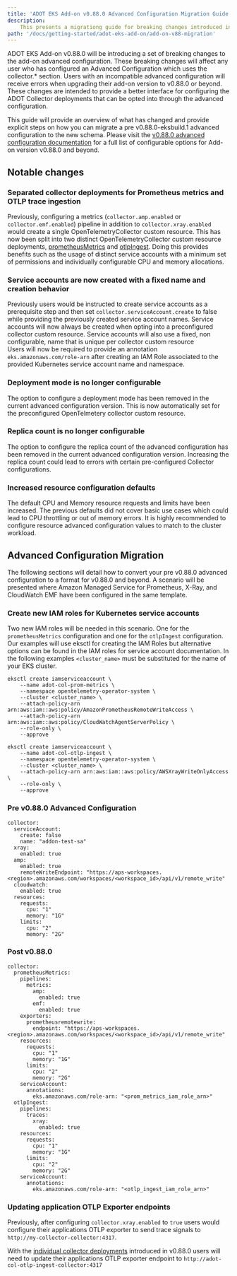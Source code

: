 ```yaml
---
title: 'ADOT EKS Add-on v0.88.0 Advanced Configuration Migration Guide'
description:
    This presents a migrationg guide for breaking changes introduced in v0.88.0
path: '/docs/getting-started/adot-eks-add-on/add-on-v88-migration'
---
```


ADOT EKS Add-on v0.88.0 will be introducing a set of breaking changes to the add-on advanced configuration. 
These breaking changes will affect any user who has configured an Advanced Configuration which uses the collector.* section. 
Users with an incompatible advanced configuration will receive errors when upgrading their add-on version to v0.88.0 or beyond. 
These changes are intended to provide a better interface for configuring the ADOT Collector deployments that can be opted into 
through the advanced configuration. 

This guide will provide an overview of what has changed and provide explicit steps on how you can migrate a pre 
v0.88.0-eksbuild.1 advanced configuration to the new schema. Please visit the [v0.88.0 advanced configuration 
documentation](/docs/getting-started/adot-eks-add-on/add-on-configuration) for a full list of configurable options for Add-on version v0.88.0 and beyond.

## Notable changes

### Separated collector deployments for Prometheus metrics and OTLP trace ingestion

Previously, configuring a metrics (`collector.amp.enabled` or `collector.emf.enabled`) pipeline in addition to 
`collector.xray.enabled` would create a single OpenTelemetryCollector custom resource. This has now been split 
into two distinct OpenTelemetryCollector custom resource deployments, [prometheusMetrics](/docs/getting-started/adot-eks-add-on/config-prometheus-metrics) 
and [otlpIngest](/docs/getting-started/adot-eks-add-on/config-otlp-ingest). Doing this provides benefits such as the 
usage of distinct service accounts with a minimum set of permissions and individually configurable CPU and memory allocations. 

### Service accounts are now created with a fixed name and creation behavior

Previously users would be instructed to create service accounts as a prerequisite step and then 
set `collector.serviceAccount.create` to false while providing the previously created service account names. 
Service accounts will now always be created when opting into a preconfigured collector custom resource. 
Service accounts will also use a fixed, non configurable, name that is unique per collector custom resource    
Users will now be required to provide an annotation `eks.amazonaws.com/role-arn` after creating an IAM Role associated 
to the provided Kubernetes service account name and namespace.

### Deployment mode is no longer configurable

The option to configure a deployment mode has been removed in the current advanced configuration version. 
This is now automatically set for the preconfigured OpenTelmetery collector custom resource.

### Replica count is no longer configurable

The option to configure the replica count of the advanced configuration has 
been removed in the current advanced configuration version. Increasing the replica 
count could lead to errors with certain pre-configured Collector configurations. 

### Increased resource configuration defaults

The default CPU and Memory resource requests and limits have been increased. The previous defaults 
did not cover basic use cases which could lead to CPU throttling or out of memory errors. It is highly 
recommended to configure resource advanced configuration values to match to the cluster workload.

## Advanced Configuration Migration

The following sections will detail how to convert your pre v0.88.0 advanced configuration to a format 
for v0.88.0 and beyond. A scenario will be presented where Amazon Managed Service for Prometheus, 
X-Ray, and CloudWatch EMF have been configured in the same template.

### Create new IAM roles for Kubernetes service accounts

Two new IAM roles will be needed in this scenario. One for the `prometheusMetrics` configuration 
and one for the `otlpIngest` configuration. Our examples will use eksctl for creating the IAM Roles 
but alternative options can be found in the IAM roles for service account documentation. In the 
following examples `<cluster_name>` must be substituted for the name of your EKS cluster. 

```
eksctl create iamserviceaccount \
    --name adot-col-prom-metrics \
    --namespace opentelemetry-operator-system \
    --cluster <cluster_name> \
    --attach-policy-arn arn:aws:iam::aws:policy/AmazonPrometheusRemoteWriteAccess \
    --attach-policy-arn arn:aws:iam::aws:policy/CloudWatchAgentServerPolicy \
    --role-only \
    --approve 
    
eksctl create iamserviceaccount \
    --name adot-col-otlp-ingest \
    --namespace opentelemetry-operator-system \
    --cluster <cluster_name> \
    --attach-policy-arn arn:aws:iam::aws:policy/AWSXrayWriteOnlyAccess \
    --role-only \
    --approve  
```

### Pre v0.88.0 Advanced Configuration
```
collector:
  serviceAccount:
    create: false
    name: "addon-test-sa"
  xray:
    enabled: true
  amp:
    enabled: true
    remoteWriteEndpoint: "https://aps-workspaces.<region>.amazonaws.com/workspaces/<workspace_id>/api/v1/remote_write"
  cloudwatch:
    enabled: true
  resources:
    requests:
      cpu: "1"
      memory: "1G"
    limits:
      cpu: "2"
      memory: "2G"
```

### Post v0.88.0
```
collector:
  prometheusMetrics:
    pipelines:
      metrics:
        amp:
          enabled: true
        emf:
          enabled: true
    exporters:
      prometheusremotewrite:
        endpoint: "https://aps-workspaces.<region>.amazonaws.com/workspaces/<workspace_id>/api/v1/remote_write"
    resources:
      requests:
        cpu: "1"
        memory: "1G"
      limits:
        cpu: "2"
        memory: "2G"
    serviceAccount:
      annotations:
        eks.amazonaws.com/role-arn: "<prom_metrics_iam_role_arn>"
  otlpIngest:
    pipelines:
      traces:
        xray:
          enabled: true
    resources:
      requests:
        cpu: "1"
        memory: "1G"
      limits:
        cpu: "2"
        memory: "2G"
    serviceAccount:
      annotations:
        eks.amazonaws.com/role-arn: "<otlp_ingest_iam_role_arn>"
```

### Updating application OTLP Exporter endpoints

Previously, after configuring `collector.xray.enabled` to `true` users would configure their applications
OTLP exporter to send trace signals to `http://my-collector-collector:4317`. 

With the [individual collector deployments](/docs/getting-started/adot-eks-add-on/add-on-v88-migration#separated-collector-deployments-for-prometheus-metrics-and-otlp-trace-ingestion)
introduced in v0.88.0 users will need to update their applications OTLP exporter endpoint to `http://adot-col-otlp-ingest-collector:4317`
